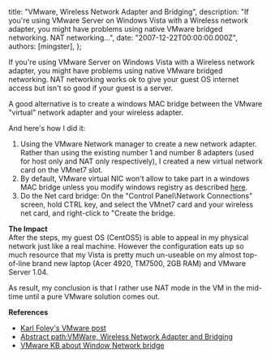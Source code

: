 
  title: "VMware, Wireless Network Adapter and Bridging",
  description: "If you're using VMware Server on Windows Vista with a Wireless network adapter, you might have problems using native VMware bridged networking. NAT networking...",
  date: "2007-12-22T00:00:00.000Z",
  authors: [mingster],
};

<p>If you're using VMware Server on Windows Vista with a Wireless network adapter, you might have problems using native VMware bridged networking. NAT networking works ok to give your guest OS internet access but isn't so good if your guest is a server.</p>
<p>A good alternative is to create a windows MAC bridge between the VMware "virtual" network adapter and your wireless adapter.</p>
<p>And here's how I did it:
<ol>
<li>Using the VMware Network manager to create a new network adapter. Rather than using the existing number 1 and number 8 adapters (used for host only and NAT only respectively), I created a new virtual network card on the VMnet7 slot.</li>
<li>By default, VMware virtual NIC won't allow to take part in a windows MAC bridge unless you modify windows registry as described <a href="http://kb.vmware.com/selfservice/dynamickc.do?cmd=show&amp;forward=nonthreadedKC&amp;docType=kc&amp;externalId=1212&amp;sliceId=2&amp;stateId=0%200%209345265" target="_blank">here</a>.</li>
<li>Do the Net card bridge: On the "Control Panel\Network Connections" screen, hold CTRL key, and select the VMnet7 card and your wireless net card, and right-click to "Create the bridge.</li>
</ol>
<p><span style="font-weight:bold;">The Impact</span><br />After the steps, my guest OS (CentOS5) is able to appeal in my physical network just like a real machine. However the configuration eats up so much resource that my Vista is pretty much un-useable on my almost top-of-line brand new laptop (Acer 4920, TM7500, 2GB RAM) and VMware Server 1.04.</p>
<p>As result, my conclusion is that I rather use NAT mode in the VM in the mid-time until a pure VMware solution comes out.</p>
<p><span style="font-weight:bold;">References</span>
<ul>
<li><a href="http://cs.thefoleyhouse.co.uk/blogs/karl/archive/2007/07/18/vmware-server-v1-0-3-unable-to-bridge-to-wireless-network-on-vista.aspx" target="_blank">Karl Foley's VMware post</a></li>
<li><a href="http://www.abstractpath.com/weblog/2007/06/vmware-wireless-network-adapter-and.html">Abstract path:VMWare, Wireless Network Adapter and Bridging</a></li>
<li><a href="http://kb.vmware.com/selfservice/dynamickc.do?cmd=show&amp;forward=nonthreadedKC&amp;docType=kc&amp;externalId=1212&amp;sliceId=2&amp;stateId=0%200%209345265" target="_blank">VMware KB about Window Network bridge</a></li>
</ul>
